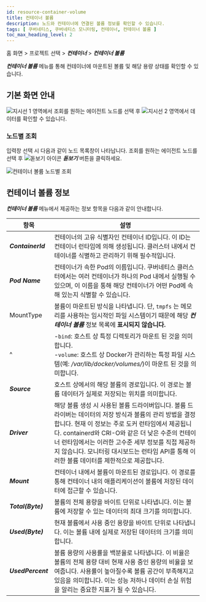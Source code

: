 ```yaml
---
id: resource-container-volume
title: 컨테이너 볼륨
description: 노드와 컨테이너에 연결된 볼륨 정보를 확인할 수 있습니다.
tags: [ 쿠버네티스, 쿠버네티스 모니터링, 컨테이너, 컨테이너 볼륨 ]
toc_max_heading_level: 2
---
```


홈 화면 > 프로젝트 선택 > ***컨테이너*** > ***컨테이너 볼륨***

***컨테이너 볼륨*** 메뉴를 통해 컨테이너에 마운트된 볼륨 및 해당 용량 상태를 확인할 수 있습니다.
 
## 기본 화면 안내

<ImgLang img='k8s-container-volume.png' desc='컨테이너 볼륨' />

![지시선 1](/img/number-01.png) 영역에서 조회를 원하는 에이전트 노드를 선택 후 ![지시선 2](/img/number-02.png) 영역에서 데이터를 확인할 수 있습니다.

### 노드별 조회 

입력창 선택 시 다음과 같이 노드 목록창이 나타납니다. 조회를 원하는 에이전트 노드를 선택 후 ![돋보기 아이콘](/img/ic-search.svg) ***돋보기*** 버튼을 클릭하세요.

![컨테이너 볼륨 노드별 조회](/img/k8s-container-volume-node.png) 

## 컨테이너 볼륨 정보 

***컨테이너 볼륨*** 메뉴에서 제공하는 정보 항목을 다음과 같이 안내합니다.

|항목|설명|
|---|---|
|***ContainerId***|	컨테이너의 고유 식별자인 컨테이너 ID입니다. 이 ID는 컨테이너 런타임에 의해 생성됩니다. 클러스터 내에서 컨테이너를 식별하고 관리하기 위해 필수적입니다.|
|***Pod Name***| 	컨테이너가 속한 Pod의 이름입니다. 쿠버네티스 클러스터에서는 여러 컨테이너가 하나의 Pod 내에서 실행될 수 있으며, 이 이름을 통해 해당 컨테이너가 어떤 Pod에 속해 있는지 식별할 수 있습니다.|
|MountType|	볼륨이 마운트된 방식을 나타냅니다. 단, `tmpfs` 는 메모리를 사용하는 임시적인 파일 시스템이기 때문에 해당 ***컨테이너 볼륨*** 정보 목록에 **표시되지 않습니다.**|
|^| -`bind`: 호스트 상 특정 디렉토리가 마운트 된 것을 의미합니다. <br/> -`volume`: 호스트 상 Docker가 관리하는 특정 파일 시스템(예: */var/lib/docker/volumes/*)이 마운트 된 것을 의미합니다.|
|***Source***|	호스트 상에서의 해당 볼륨의 경로입니다. 이 경로는 볼륨 데이터가 실제로 저장되는 위치를 의미합니다.|
|***Driver***|	해당 볼륨 생성 시 사용된 볼륨 드라이버입니다. 볼륨 드라이버는 데이터의 저장 방식과 볼륨의 관리 방법을 결정합니다. 현재 이 정보는 주로 도커 런타임에서 제공됩니다. containerd와 CRI-O와 같은 더 낮은 수준의 컨테이너 런타임에서는 이러한 고수준 세부 정보를 직접 제공하지 않습니다. 모니터링 대시보드는 런타임 API를 통해 이러한 볼륨 데이터를 제한적으로 제공합니다.|
|***Mount***|	컨테이너 내에서 볼륨이 마운트된 경로입니다. 이 경로를 통해 컨테이너 내의 애플리케이션이 볼륨에 저장된 데이터에 접근할 수 있습니다.|
|***Total(Byte)***|	 볼륨의 전체 용량을 바이트 단위로 나타냅니다. 이는 볼륨에 저장할 수 있는 데이터의 최대 크기를 의미합니다.|
|***Used(Byte)***|	현재 볼륨에서 사용 중인 용량을 바이트 단위로 나타냅니다. 이는 볼륨 내에 실제로 저장된 데이터의 크기를 의미합니다.|
|***UsedPercent***|	볼륨 용량의 사용률을 백분율로 나타냅니다. 이 비율은 볼륨의 전체 용량 대비 현재 사용 중인 용량의 비율을 보여줍니다. 사용률이 높아질수록 볼륨 공간이 부족해지고 있음을 의미합니다. 이는 성능 저하나 데이터 손실 위험을 알리는 중요한 지표가 될 수 있습니다.|